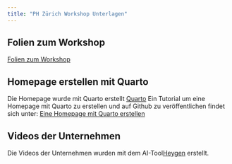 ```yaml
---
title: "PH Zürich Workshop Unterlagen"
---
```


## Folien zum Workshop

[Folien zum Workshop](docs/Workshop.pptx)

## Homepage erstellen mit Quarto
Die Homepage wurde mit Quarto erstellt [Quarto](https://quarto.org/) Ein Tutorial um eine Homepage mit Quarto zu erstellen und auf Github zu veröffentlichen findet sich unter:
[Eine Homepage mit Quarto erstellen](https://www.youtube.com/watch?v=e9qCS8ODs4o&list=PLkrJrLs7xfbXcEKhTCKRSr2VXH4yiBeXo)

## Videos der Unternehmen

Die Videos der Unternehmen wurden mit dem AI-Tool[Heygen](https://www.heygen.com/) erstellt.




